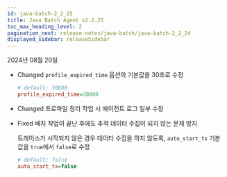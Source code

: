 ```yaml
---
id: java-batch-2_2_25
title: Java Batch Agent v2.2.25
toc_max_heading_level: 2
pagination_next: release-notes/java-batch/java-batch-2_2_24
displayed_sidebar: releaseSidebar
---
```


2024년 08월 20일

- <Status priority='1'>Changed</Status> `profile_expired_time` 옵션의 기본값을 30초로 수정

  ```ini title="whatap.conf"
  # default: 30000
  profile_expired_time=30000
  ```
    
- <Status priority='1'>Changed</Status> 프로파일 정리 작업 시 에이전트 로그 일부 수정

- <Status priority='2'>Fixed</Status> 배치 작업이 끝난 후에도 추적 데이터 수집이 되지 않는 문제 방지

  트레이스가 시작되지 않은 경우 데이터 수집을 하지 않도록, `auto_start_tx` 기본값을 `true`에서 `false`로 수정

  ```ini title="whatap.conf"
  # default: false
  auto_start_tx=false
  ```


<DownloadJavaBatchAgent />